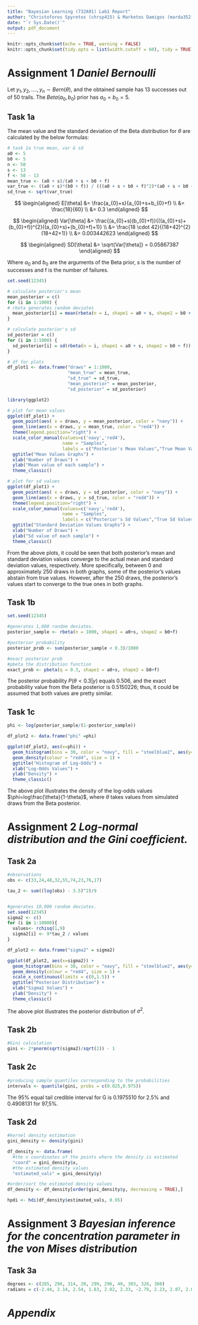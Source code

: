 ```yaml
---
title: "Bayesian Learning (732A91) Lab1 Report"
author: "Christoforos Spyretos (chrsp415) & Marketos Damigos (marda352)"
date: "`r Sys.Date()`"
output: pdf_document
---
```


```r
knitr::opts_chunk$set(echo = TRUE, warning = FALSE)
knitr::opts_chunk$set(tidy.opts = list(width.cutoff = 60), tidy = TRUE)
```

# Assignment 1 *Daniel Bernoulli*

Let $y_{1},y_{2},....,y_{n} \sim Bern(\theta)$, and the obtained sample has 13 successes out of 50 trails. The $Beta(a_{0},b_{0})$ prior has $a_{0}=b_{0}=5$.

## Task 1a

The mean value and the standard deviation of the Beta distribution for $\theta$ are calculated by the below formulas:

```r
# task 1a true mean, var & sd
a0 <- 5
b0 <- 5
n <- 50
s <- 13
f <- 50 - 13
mean_true <- (a0 + s)/(a0 + s + b0 + f)
var_true <- ((a0 + s)*(b0 + f)) / (((a0 + s + b0 + f)^2)*(a0 + s + b0 + f + 1))
sd_true <- sqrt(var_true)
```

$$
\begin{aligned}
E[\theta] &= \frac{a_{0}+s}{a_{0}+s+b_{0}+f} \\
&= \frac{18}{60} \\
&= 0.3
\end{aligned}
$$

$$
\begin{aligned}
Var[\theta] &= \frac{(a_{0}+s)(b_{0}+f)}{((a_{0}+s)+(b_{0}+f))^{2}((a_{0}+s)+(b_{0}+f)+1)} \\
&= \frac{18 \cdot 42}{(18+42)^{2}(18+42+1)} \\
&= 0.003442623
\end{aligned}
$$

$$ 
\begin{aligned} 
SD[\theta] &= \sqrt{Var[\theta]} = 0.05867387
\end{aligned}
$$

Where $a_{0}$ and $b_{0}$ are the arguments of the Beta prior, s is the number of successes and f is the number of failures.

```r
set.seed(12345)

# calculate posterior's mean
mean_posterior = c()
for (i in 1:1000) {
# rbeta generates random deviates
  mean_posterior[i] = mean(rbeta(n = i, shape1 = a0 + s, shape2 = b0 + f)) 
}

# calculate posterior's sd
sd_posterior = c()
for (i in 1:1000) {
  sd_posterior[i] = sd(rbeta(n = i, shape1 = a0 + s, shape2 = b0 + f))
}

# df for plots
df_plot1 <- data.frame("draws" = 1:1000,
                       "mean_true" = mean_true,
                       "sd_true" = sd_true,
                       "mean_posterior" = mean_posterior,
                       "sd_posterior" = sd_posterior)

library(ggplot2)

# plot for mean values
ggplot(df_plot1) +
  geom_point(aes( x = draws, y = mean_posterior, color = "nany")) +
  geom_line(aes(x = draws, y = mean_true, color = "red4")) +
  theme(legend.position="right") +
  scale_color_manual(values=c('navy','red4'),
                     name = "Samples",
                     labels = c("Posterior's Mean Values","True Mean Values" )) +
  ggtitle("Mean Values Graphs") +
  xlab("Number of Draws") +
  ylab("Mean value of each sample") +
  theme_classic()
```

```r
# plot for sd values
ggplot(df_plot1) +
  geom_point(aes( x = draws, y = sd_posterior, color = "nany")) +
  geom_line(aes(x = draws, y = sd_true, color = "red4")) +
  theme(legend.position="right") +
  scale_color_manual(values=c('navy','red4'),
                     name = "Samples",
                     labels = c("Posterior's Sd Values","True Sd Values" )) +
  ggtitle("Standard Deviation Values Graphs") +
  xlab("Number of Draws") +
  ylab("Sd value of each sample") +
  theme_classic()
```

From the above plots, it could be seen that both posterior's mean and standard deviation values converge to the actual mean and standard deviation values, respectively. More specifically, between 0 and approximately 250 draws in both graphs, some of the posterior's values abstain from true values. However, after the 250 draws, the posterior's values start to converge to the true ones in both graphs.

## Task 1b

```r
set.seed(12345)

#generates 1,000 random deviates.
posterior_sample <- rbeta(n = 1000, shape1 = a0+s, shape2 = b0+f)

#posterior probability
posterior_prob <- sum(posterior_sample < 0.3)/1000

#exact posterior prob
#pbeta the distribution function
exact_prob <- pbeta(q = 0.3, shape1 = a0+s, shape2 = b0+f)
```

The posterior probability $P(\theta <0.3|y)$ equals 0.506, and the exact probability value from the Beta posterior is 0.5150226; thus, it could be assumed that both values are pretty similar.

## Task 1c

```r
phi <- log(posterior_sample/(1-posterior_sample))

df_plot2 <- data.frame("phi" =phi)

ggplot(df_plot2, aes(x=phi)) +
  geom_histogram(bins = 30, color = "navy", fill = "steelblue2", aes(y=..density..)) +
  geom_density(colour = "red4", size = 1) +
  ggtitle("Histogram of Log-Odds") +
  xlab("Log-Odds Values") +
  ylab("Density") +
  theme_classic()
```

The above plot illustrates the density of the log-odds values $\phi=log\frac{\theta}{1-\theta}$, where $\theta$ takes values from simulated draws from the Beta posterior.

\newpage 

# Assignment 2 *Log-normal distribution and the Gini coefficient.*

## Task 2a

```r
#observations
obs <- c(33,24,48,32,55,74,23,76,17)

tau_2 <- sum((log(obs) - 3.5)^2)/9


#generates 10,000 random deviates.
set.seed(12345)
sigma2 <- c()
for (i in 1:10000){
  values<- rchisq(1,9)
  sigma2[i] <- 9*tau_2 / values
}

df_plot2 <- data.frame("sigma2" = sigma2)

ggplot(df_plot2, aes(x=sigma2)) +
  geom_histogram(bins = 30, color = "navy", fill = "steelblue2", aes(y=..density..)) +
  geom_density(colour = "red4", size = 1) +
  scale_x_continuous(limits = c(0,1.5)) +
  ggtitle("Posterior Distribution") +
  xlab("Sigma2 Values") +
  ylab("Density") +
  theme_classic()
```
The above plot illustrates the posterior distribution of $\sigma^{2}$.

## Task 2b

```r
#Gini calculation 
gini <- 2*pnorm(sqrt(sigma2)/sqrt(2)) - 1
```

## Task 2c

```r
#producing sample quantiles corresponding to the probabilities
intervals <- quantile(gini, probs = c(0.025,0.975))
```

The 95% equal tail credible interval for G is 0.1975510 for 2.5% and 0.4908131 for 97,5%.

## Task 2d

```r
#kernel density estimation
gini_density <- density(gini)

df_density <- data.frame(
  #the n coordinates of the points where the density is estimated
  "coord" = gini_density$x,
  #the estimated density values
  "estimated_vals" = gini_density$y)

#order/sort the estimated density values
df_density <- df_density[order(gini_density$y, decreasing = TRUE),]

hpdi <- hdi(df_density$estimated_vals, 0.95)
```

# Assignment 3 *Bayesian inference for the concentration parameter in the von Mises distribution*

## Task 3a

```r
degrees <- c(285, 296, 314, 20, 299, 296, 40, 303, 326, 308)
radians = c(-2.44, 2.14, 2.54, 1.83, 2.02, 2.33, -2.79, 2.23, 2.07, 2.02)
```

\newpage

# *Appendix*
```r
```